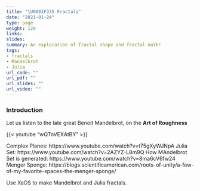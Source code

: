 ```yaml
---
title: "\U0001F335 Fractals"
date: "2021-01-24"
type: page
weight: 120
links:
slides: 
summary: An exploration of fractal shape and fractal math!
tags:
- fractals
- Mandelbrot
- Julia
url_code: ""
url_pdf: ""
url_slides: ""
url_video: ""
---
```


### Introduction

Let us listen to the late great Benoit Mandelbrot, on the **Art of Roughness**

{{< youtube "wQTnVEXAtBY" >}}





Complex Planes: https://www.youtube.com/watch?v=t75gXyWJNpA
Julia Set: https://www.youtube.com/watch?v=2AZYZ-L8m9Q
How MAndelbrot Set is generated: https://www.youtube.com/watch?v=8ma6cV6fw24
Menger Sponge: https://blogs.scientificamerican.com/roots-of-unity/a-few-of-my-favorite-spaces-the-menger-sponge/

Use XaOS to make Mandelbrot and Julia fractals.

